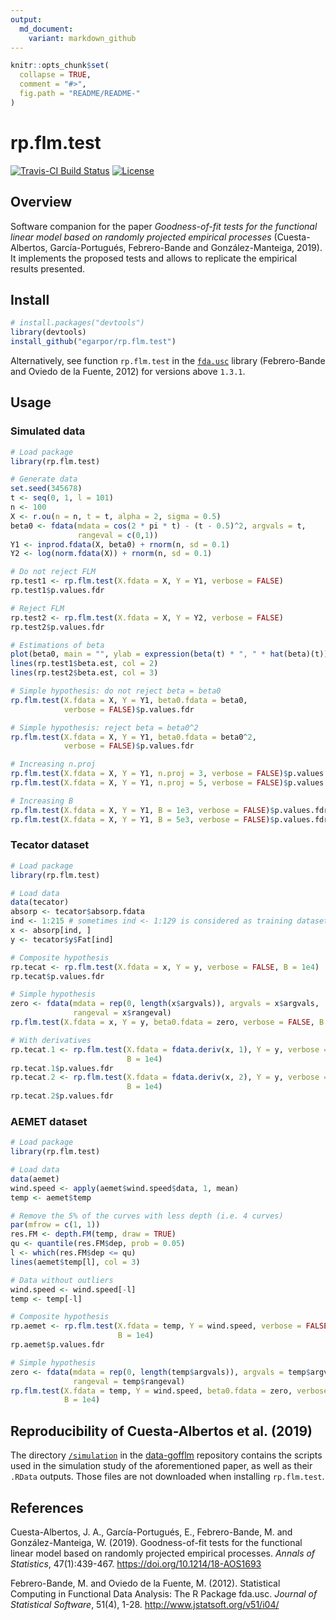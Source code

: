 ```yaml
---
output:
  md_document:
    variant: markdown_github
---
```


<!-- README.md is generated from README.Rmd. Please edit that file -->

```r
knitr::opts_chunk$set(
  collapse = TRUE,
  comment = "#>",
  fig.path = "README/README-"
)
```

rp.flm.test
===========

[![Travis-CI Build Status](https://travis-ci.org/egarpor/rp.flm.test.svg?branch=master)](https://travis-ci.org/egarpor/rp.flm.test)
[![License](https://img.shields.io/badge/license-GPL%20v3-blue.svg)](https://www.gnu.org/licenses/gpl-3.0)

## Overview

Software companion for the paper *Goodness-of-fit tests for the functional linear model based on randomly projected empirical processes* (Cuesta-Albertos, García-Portugués, Febrero-Bande and González-Manteiga, 2019). It implements the proposed tests and allows to replicate the empirical results presented.

## Install

```r
# install.packages("devtools")
library(devtools)
install_github("egarpor/rp.flm.test")
```

Alternatively, see function `rp.flm.test` in the [`fda.usc`](http://cran.r-project.org/web/packages/fda.usc/) library (Febrero-Bande and Oviedo de la Fuente, 2012) for versions above `1.3.1`.

## Usage

### Simulated data

```r
# Load package
library(rp.flm.test)

# Generate data
set.seed(345678)
t <- seq(0, 1, l = 101)
n <- 100
X <- r.ou(n = n, t = t, alpha = 2, sigma = 0.5)
beta0 <- fdata(mdata = cos(2 * pi * t) - (t - 0.5)^2, argvals = t,
               rangeval = c(0,1))
Y1 <- inprod.fdata(X, beta0) + rnorm(n, sd = 0.1)
Y2 <- log(norm.fdata(X)) + rnorm(n, sd = 0.1)

# Do not reject FLM
rp.test1 <- rp.flm.test(X.fdata = X, Y = Y1, verbose = FALSE)
rp.test1$p.values.fdr

# Reject FLM
rp.test2 <- rp.flm.test(X.fdata = X, Y = Y2, verbose = FALSE)
rp.test2$p.values.fdr

# Estimations of beta
plot(beta0, main = "", ylab = expression(beta(t) * ", " * hat(beta)(t)))
lines(rp.test1$beta.est, col = 2)
lines(rp.test2$beta.est, col = 3)

# Simple hypothesis: do not reject beta = beta0
rp.flm.test(X.fdata = X, Y = Y1, beta0.fdata = beta0, 
            verbose = FALSE)$p.values.fdr

# Simple hypothesis: reject beta = beta0^2
rp.flm.test(X.fdata = X, Y = Y1, beta0.fdata = beta0^2, 
            verbose = FALSE)$p.values.fdr

# Increasing n.proj
rp.flm.test(X.fdata = X, Y = Y1, n.proj = 3, verbose = FALSE)$p.values.fdr
rp.flm.test(X.fdata = X, Y = Y1, n.proj = 5, verbose = FALSE)$p.values.fdr

# Increasing B
rp.flm.test(X.fdata = X, Y = Y1, B = 1e3, verbose = FALSE)$p.values.fdr
rp.flm.test(X.fdata = X, Y = Y1, B = 5e3, verbose = FALSE)$p.values.fdr
```

### Tecator dataset

```r
# Load package
library(rp.flm.test)

# Load data
data(tecator)
absorp <- tecator$absorp.fdata
ind <- 1:215 # sometimes ind <- 1:129 is considered as training dataset
x <- absorp[ind, ]
y <- tecator$y$Fat[ind]

# Composite hypothesis
rp.tecat <- rp.flm.test(X.fdata = x, Y = y, verbose = FALSE, B = 1e4)
rp.tecat$p.values.fdr

# Simple hypothesis
zero <- fdata(mdata = rep(0, length(x$argvals)), argvals = x$argvals,
              rangeval = x$rangeval)
rp.flm.test(X.fdata = x, Y = y, beta0.fdata = zero, verbose = FALSE, B = 1e4)

# With derivatives
rp.tecat.1 <- rp.flm.test(X.fdata = fdata.deriv(x, 1), Y = y, verbose = FALSE,
                          B = 1e4)
rp.tecat.1$p.values.fdr
rp.tecat.2 <- rp.flm.test(X.fdata = fdata.deriv(x, 2), Y = y, verbose = FALSE,
                          B = 1e4)
rp.tecat.2$p.values.fdr
```

### AEMET dataset

```r
# Load package
library(rp.flm.test)

# Load data
data(aemet)
wind.speed <- apply(aemet$wind.speed$data, 1, mean)
temp <- aemet$temp

# Remove the 5% of the curves with less depth (i.e. 4 curves)
par(mfrow = c(1, 1))
res.FM <- depth.FM(temp, draw = TRUE)
qu <- quantile(res.FM$dep, prob = 0.05)
l <- which(res.FM$dep <= qu)
lines(aemet$temp[l], col = 3)

# Data without outliers
wind.speed <- wind.speed[-l]
temp <- temp[-l]

# Composite hypothesis
rp.aemet <- rp.flm.test(X.fdata = temp, Y = wind.speed, verbose = FALSE, 
                        B = 1e4)
rp.aemet$p.values.fdr

# Simple hypothesis
zero <- fdata(mdata = rep(0, length(temp$argvals)), argvals = temp$argvals,
              rangeval = temp$rangeval)
rp.flm.test(X.fdata = temp, Y = wind.speed, beta0.fdata = zero, verbose = FALSE,
            B = 1e4)
```

## Reproducibility of Cuesta-Albertos et al. (2019)

The directory [`/simulation`](https://github.com/egarpor/data-gofflm/tree/master/simulation) in the [data-gofflm](https://github.com/egarpor/data-gofflm) repository contains the scripts used in the simulation study of the aforementioned paper, as well as their `.RData` outputs. Those files are not downloaded when installing `rp.flm.test`.

## References

Cuesta-Albertos, J. A., García-Portugués, E., Febrero-Bande, M. and González-Manteiga, W. (2019). Goodness-of-fit tests for the functional linear model based on randomly projected empirical processes. *Annals of Statistics*, 47(1):439-467. <https://doi.org/10.1214/18-AOS1693>

Febrero-Bande, M. and Oviedo de la Fuente, M. (2012). Statistical Computing in Functional Data Analysis: The R Package fda.usc. *Journal of Statistical Software*, 51(4), 1-28. <http://www.jstatsoft.org/v51/i04/>
